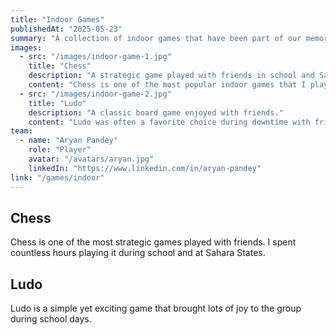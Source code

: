 ```yaml
---
title: "Indoor Games"
publishedAt: "2025-05-23"
summary: "A collection of indoor games that have been part of our memories."
images:
  - src: "/images/indoor-game-1.jpg"
    title: "Chess"
    description: "A strategic game played with friends in school and Sahara States."
    content: "Chess is one of the most popular indoor games that I played extensively with friends during school and at Sahara States."
  - src: "/images/indoor-game-2.jpg"
    title: "Ludo"
    description: "A classic board game enjoyed with friends."
    content: "Ludo was often a favorite choice during downtime with friends."
team:
  - name: "Aryan Pandey"
    role: "Player"
    avatar: "/avatars/aryan.jpg"
    linkedIn: "https://www.linkedin.com/in/aryan-pandey"
link: "/games/indoor"
---
```


## Chess
Chess is one of the most strategic games played with friends. I spent countless hours playing it during school and at Sahara States.

## Ludo
Ludo is a simple yet exciting game that brought lots of joy to the group during school days.
